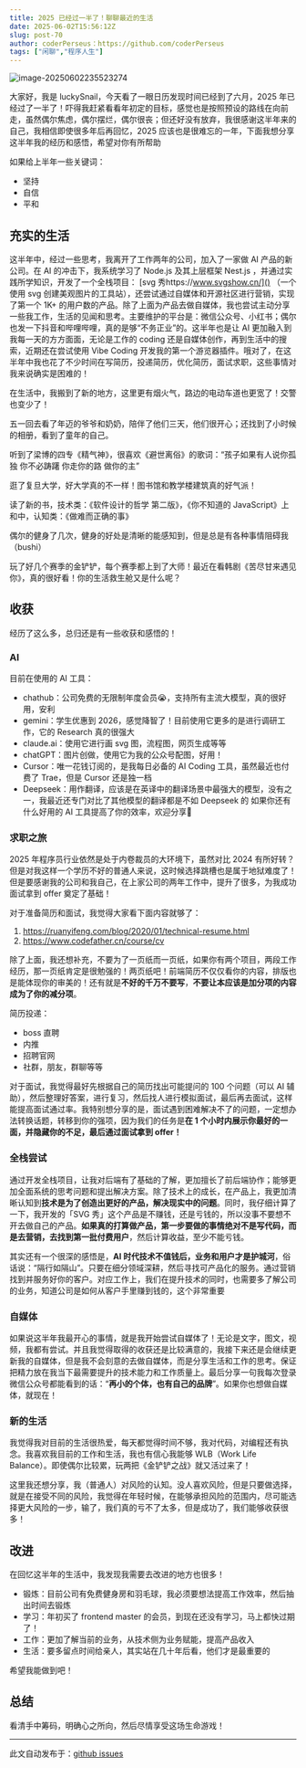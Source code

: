 ```yaml
---
title: 2025 已经过一半了！聊聊最近的生活
date: 2025-06-02T15:56:12Z
slug: post-70
author: coderPerseus：https://github.com/coderPerseus
tags: ["闲聊","程序人生"]
---
```


![image-20250602235523274](https://blog-1304565468.cos.ap-shanghai.myqcloud.com/typora/image-20250602235523274.png)

大家好，我是 luckySnail，今天看了一眼日历发现时间已经到了六月，2025 年已经过了一半了！吓得我赶紧看看年初定的目标，感觉也是按照预设的路线在向前走，虽然偶尔焦虑，偶尔摆烂，偶尔很丧；但还好没有放弃，我很感谢这半年来的自己，我相信即使很多年后再回忆，2025 应该也是很难忘的一年，下面我想分享这半年我的经历和感悟，希望对你有所帮助

如果给上半年一些关键词：
- 坚持
- 自信
- 平和

## 充实的生活

这半年中，经过一些思考，我离开了工作两年的公司，加入了一家做 AI 产品的新公司。在 AI 的冲击下，我系统学习了 Node.js 及其上层框架 Nest.js ，并通过实践所学知识，开发了一个全栈项目： [svg 秀https://www.svgshow.cn/]() （一个使用 svg 创建美观图片的工具站），还尝试通过自媒体和开源社区进行营销，实现了第一个 1K+  的用户数的产品。除了上面为产品去做自媒体，我也尝试主动分享一些我工作，生活的见闻和思考。主要维护的平台是：微信公众号、小红书；偶尔也发一下抖音和哔哩哔哩，真的是够“不务正业”的。这半年也是让 AI 更加融入到我每一天的方方面面，无论是工作的 coding 还是自媒体创作，再到生活中的搜索，近期还在尝试使用 Vibe Coding 开发我的第一个游览器插件。哦对了，在这半年中我也花了不少时间在写简历，投递简历，优化简历，面试求职，这些事情对我来说确实是困难的！

在生活中，我搬到了新的地方，这里更有烟火气，路边的电动车道也更宽了！交警也变少了！

五一回去看了年迈的爷爷和奶奶，陪伴了他们三天，他们很开心；还找到了小时候的相册，看到了童年的自己。

听到了梁博的四专《精气神》，很喜欢《避世离俗》的歌词：“孩子如果有人说你孤独 你不必踌躇 你走你的路 做你的主”

逛了复旦大学，好大学真的不一样！图书馆和教学楼建筑真的好气派！

读了新的书，技术类：《软件设计的哲学 第二版》，《你不知道的 JavaScript》上和中，认知类：《做难而正确的事》

偶尔的健身了几次，健身的好处是清晰的能感知到，但是总是有各种事情阻碍我（bushi）

玩了好几个赛季的金铲铲，每个赛季都上到了大师！最近在看韩剧《苦尽甘来遇见你》，真的很好看！你的生活救生舱又是什么呢？

## 收获

经历了这么多，总归还是有一些收获和感悟的！

### AI

目前在使用的 AI 工具：
- chathub：公司免费的无限制年度会员😭，支持所有主流大模型，真的很好用，安利
- gemini：学生优惠到 2026，感觉降智了！目前使用它更多的是进行调研工作，它的 Research 真的很强大
- claude.ai：使用它进行画 svg  图，流程图，网页生成等等
- chatGPT：图片创做，使用它为我的公众号配图，好用！
- Cursor：唯一花钱订阅的，是我每日必备的 AI Coding 工具，虽然最近也付费了 Trae，但是 Cursor 还是独一档
- Deepseek：用作翻译，应该是在英译中的翻译场景中最强大的模型，没有之一，我最近还专门对比了其他模型的翻译都是不如 Deepseek 的
如果你还有什么好用的 AI 工具提高了你的效率，欢迎分享👏
### 求职之旅

2025 年程序员行业依然是处于内卷裁员的大环境下，虽然对比 2024 有所好转？但是对我这样一个学历不好的普通人来说，这时候选择跳槽也是属于地狱难度了！但是要感谢我的公司和我自己，在上家公司的两年工作中，提升了很多，为我成功面试拿到 offer 奠定了基础！

对于准备简历和面试，我觉得大家看下面内容就够了：
1. https://ruanyifeng.com/blog/2020/01/technical-resume.html
2. https://www.codefather.cn/course/cv

除了上面，我还想补充，不要为了一页纸而一页纸，如果你有两个项目，两段工作经历，那一页纸肯定是很勉强的！两页纸吧！前端简历不仅仅看你的内容，排版也是能体现你的审美的！还有就是**不好的千万不要写**，**不要让本应该是加分项的内容成为了你的减分项**。

简历投递：
- boss 直聘
- 内推
- 招聘官网
- 社群，朋友，群聊等等

对于面试，我觉得最好先根据自己的简历找出可能提问的 100 个问题（可以 AI 辅助），然后整理好答案，进行复习，然后找人进行模拟面试，最后再去面试，这样能提高面试通过率。我特别想分享的是，面试遇到困难解决不了的问题，一定想办法转换话题，转移到你的强项，因为我们的任务是**在 1 个小时内展示你最好的一面，并隐藏你的不足，最后通过面试拿到 offer！**

### 全栈尝试

通过开发全栈项目，让我对后端有了基础的了解，更加擅长了前后端协作；能够更加全面系统的思考问题和提出解决方案。除了技术上的成长，在产品上，我更加清晰认知到**技术是为了创造出更好的产品，解决现实中的问题**。同时，我仔细计算了一下，我开发的「SVG 秀」这个产品是不赚钱，还是亏钱的，所以没事不要想不开去做自己的产品。**如果真的打算做产品，第一步要做的事情绝对不是写代码，而是去营销，去找到第一批付费用户**，然后计算收益，至少不能亏钱。

其实还有一个很深的感悟是，**AI 时代技术不值钱后，业务和用户才是护城河**，俗话说：“隔行如隔山”。只要在细分领域深耕，然后寻找可产品化的服务。通过营销找到并服务好你的客户。对应工作上，我们在提升技术的同时，也需要多了解公司的业务，知道公司是如何从客户手里赚到钱的，这个非常重要

### 自媒体

如果说这半年我最开心的事情，就是我开始尝试自媒体了！无论是文字，图文，视频，我都有尝试。并且我觉得取得的收获还是比较满意的，我接下来还是会继续更新我的自媒体，但是我不会刻意的去做自媒体，而是分享生活和工作的思考。保证把精力放在我当下最需要提升的技术能力和工作质量上。最后分享一句我每次登录微信公众号都能看到的话：“**再小的个体，也有自己的品牌**”。如果你也想做自媒体，就现在！

### 新的生活

我觉得我对目前的生活很热爱，每天都觉得时间不够，我对代码，对编程还有执念。我喜欢我目前的工作和生活，我也有信心我能够 WLB（Work Life Balance）。即使偶尔比较累，玩两把《金铲铲之战》就又活过来了！

这里我还想分享，我（普通人）对风险的认知。没人喜欢风险，但是只要做选择，就是在接受不同的风险，我觉得在年轻时候，在能够承担风险的范围内，尽可能选择更大风险的一步，输了，我们真的亏不了太多，但是成功了，我们能够收获很多！

## 改进

在回忆这半年的生活中，我发现我需要去改进的地方也很多！

- 锻炼：目前公司有免费健身房和羽毛球，我必须要想法提高工作效率，然后抽出时间去锻炼
- 学习：年初买了 frontend master 的会员，到现在还没有学习，马上都快过期了！
- 工作：更加了解当前的业务，从技术侧为业务赋能，提高产品收入
- 生活：要多留点时间给亲人，其实站在几十年后看，他们才是最重要的

希望我能做到吧！

## 总结

看清手中筹码，明确心之所向，然后尽情享受这场生命游戏！




---
此文自动发布于：<a href="https://github.com/coderPerseus/blog/issues/70" target="_blank">github issues</a>
